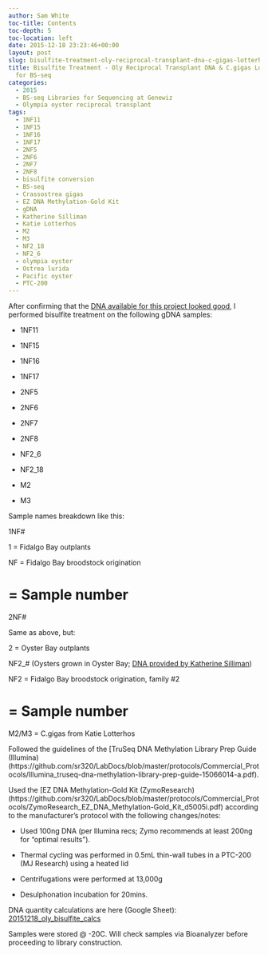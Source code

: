 ```yaml
---
author: Sam White
toc-title: Contents
toc-depth: 5
toc-location: left
date: 2015-12-18 23:23:46+00:00
layout: post
slug: bisulfite-treatment-oly-reciprocal-transplant-dna-c-gigas-lotterhos-dna-for-bs-seq
title: Bisulfite Treatment - Oly Reciprocal Transplant DNA & C.gigas Lotterhos DNA
  for BS-seq
categories:
  - 2015
  - BS-seq Libraries for Sequencing at Genewiz
  - Olympia oyster reciprocal transplant
tags:
  - 1NF11
  - 1NF15
  - 1NF16
  - 1NF17
  - 2NF5
  - 2NF6
  - 2NF7
  - 2NF8
  - bisulfite conversion
  - BS-seq
  - Crassostrea gigas
  - EZ DNA Methylation-Gold Kit
  - gDNA
  - Katherine Silliman
  - Katie Lotterhos
  - M2
  - M3
  - NF2_18
  - NF2_6
  - olympia oyster
  - Ostrea lurida
  - Pacific oyster
  - PTC-200
---
```


After confirming that the [DNA available for this project looked good](https://robertslab.github.io/sams-notebook/posts/2015/2015-12-18-agarose-gel-oly-gdna-for-bs-seq-libraries-take-two/), I performed bisulfite treatment on the following gDNA samples:




    
  * 1NF11

    
  * 1NF15

    
  * 1NF16

    
  * 1NF17

    
  * 2NF5

    
  * 2NF6

    
  * 2NF7

    
  * 2NF8

    
  * NF2_6

    
  * NF2_18

    
  * M2

    
  * M3



Sample names breakdown like this:

1NF#

1 = Fidalgo Bay outplants

NF = Fidalgo Bay broodstock origination

# = Sample number

2NF#

Same as above, but:

2 = Oyster Bay outplants

NF2_# (Oysters grown in Oyster Bay; [DNA provided by Katherine Silliman](https://robertslab.github.io/sams-notebook/posts/2015/2015-11-25-samples-received-oly-tissue-dna-from-katherine-silliman/))


NF2 = Fidalgo Bay broodstock origination, family #2

# = Sample number

M2/M3 = C.gigas from Katie Lotterhos



Followed the guidelines of the [TruSeq DNA Methylation Library Prep Guide (Illumina)(https://github.com/sr320/LabDocs/blob/master/protocols/Commercial_Protocols/Illumina_truseq-dna-methylation-library-prep-guide-15066014-a.pdf).

Used the [EZ DNA Methylation-Gold Kit (ZymoResearch)(https://github.com/sr320/LabDocs/blob/master/protocols/Commercial_Protocols/ZymoResearch_EZ_DNA_Methylation-Gold_Kit_d5005i.pdf) according to the manufacturer's protocol with the following changes/notes:




    
  * Used 100ng DNA (per Illumina recs; Zymo recommends at least 200ng for "optimal results").

    
  * Thermal cycling was performed in 0.5mL thin-wall tubes in a PTC-200 (MJ Research) using a heated lid

    
  * Centrifugations were performed at 13,000g

    
  * Desulphonation incubation for 20mins.



DNA quantity calculations are here (Google Sheet): [20151218_oly_bisulfite_calcs](https://docs.google.com/spreadsheets/d/1BA2REjyCBLv_ekstyND1nl9aXal29Z4jRRLyasRSyZM/edit?usp=sharing)

Samples were stored @ -20C. Will check samples via Bioanalyzer before proceeding to library construction.
